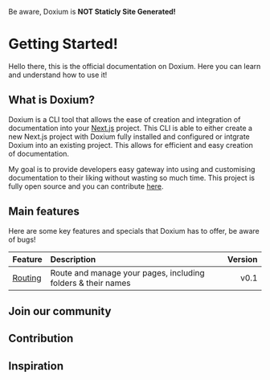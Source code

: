 
<DocsAlerts variant='warning'>Be aware, Doxium is **NOT Staticly Site Generated!**</DocsAlerts>

# Getting Started!

Hello there, this is the official documentation on Doxium. Here you can learn and understand how to use it!

## What is Doxium?

Doxium is a CLI tool that allows the ease of creation and integration of documentation into your [Next.js](https://nextjs.org/) project. 
This CLI is able to either create a new Next.js project with Doxium fully installed and configured or intgrate Doxium into an existing project. This allows for efficient and easy creation of documentation.


My goal is to provide developers easy gateway into using and customising documentation to their liking without wasting so much time. This project is fully open source and you can contribute [here](#Contribution).


## Main features

Here are some key features and specials that Doxium has to offer, be aware of bugs!

| **Feature**            | **Description**   | **Version** | 
|:--------------------|:---------------------| -----------: |
| [Routing](/docs/routing) | Route and manage your pages, including folders & their names | v0.1|



## Join our community


## Contribution

## Inspiration